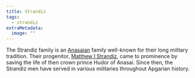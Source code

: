 ```yaml
---
title: Strandiz
tags:
  - strandiz
extraMetadata:
  image: ""
---
```


The Strandiz family is an [Anasaian](/locations/anasai/) family
well-known for their long military tradition. Their progenitor,
[Matthew I Strandiz](/characters/matthew-i-strandiz/), came to
prominence by saving the life of then crown prince Hudor of Anasai. Since then,
the Strandiz men have served in various militaries throughout Apgarian history.


<FamilyTree asset={FamilyMap} alt="Strandiz Family Tree" />
